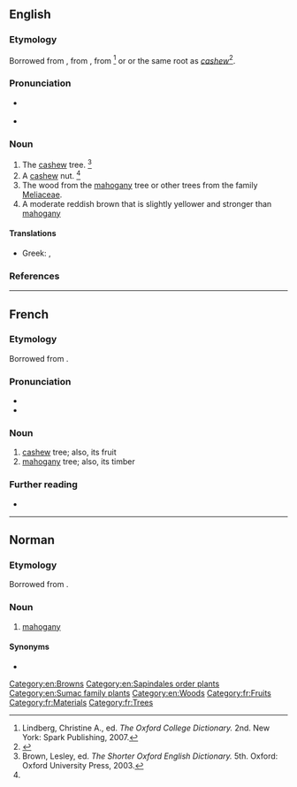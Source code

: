==English==

===Etymology===
Borrowed from {{bor|en|fr|acajou||cashew}}, from {{der|en|pt|acaju}}, from {{der|en|tpw|acaju}}<ref name=OCD>Lindberg, Christine A., ed. ''The Oxford College Dictionary.'' 2nd. New York: Spark Publishing, 2007.</ref> or {{m|tpw|agapu|agapú|mahogany}} or the same root as ''[[cashew]]''<ref>{{R:Dictionary.com}}</ref>.

===Pronunciation===
* {{a|RP}} {{IPA|en|/ˈæ.kə.ʒuː/}}
* {{a|US}} {{IPA|en|/ˈæ.kəˌʒu/|/ˈæ.kəˌd͡ʒu/|/a.kaˈʒu/}}

===Noun===
{{en-noun|~}}

# The [[cashew]] tree. {{defdate|From the late 16th century.}}<ref name=SOED>Brown, Lesley, ed. ''The Shorter Oxford English Dictionary.'' 5th. Oxford: Oxford University Press, 2003.</ref>
# A [[cashew]] nut. {{defdate|From the late 16th century.}}<ref name=SOED/>
# The wood from the [[mahogany]] tree or other trees from the family [[Meliaceae]].
# A moderate reddish brown that is slightly yellower and stronger than [[mahogany]] {{color panel|4C2F27}} {{rfex|en}}

====Translations====
{{trans-see|cashew tree|cashew}}

{{trans-see|cashew nut|cashew nut}}

{{trans-see|wood from trees of Meliaceae family|mahogany}}

{{trans-top|moderate reddish brown colour}}
* Greek: {{t+|el|ακαζού|n|sc=Grek}}, {{t|el|καστανοκόκκινο|n|sc=Grek}}
{{trans-mid}}
{{trans-bottom}}

===References===
<references/>

[[Category:en:Browns]]
[[Category:en:Sapindales order plants]]
[[Category:en:Sumac family plants]]
[[Category:en:Woods]]

----

==French==

===Etymology===
Borrowed from {{bor|fr|pt|acaju}}.

===Pronunciation===
* {{fr-IPA}}
* {{audio|fr|LL-Q150 (fra)-Jules78120-acajou.wav|Audio}}

===Noun===
{{fr-noun|m}}

# [[cashew]] tree; also, its fruit
# [[mahogany]] tree; also, its timber

===Further reading===
* {{R:TLFi}}

[[Category:fr:Fruits]]
[[Category:fr:Materials]]
[[Category:fr:Trees]]

----

==Norman==

===Etymology===
Borrowed from {{bor|nrf|fr|acajou}}.

===Noun===
{{nrf-noun|m}}

# {{lb|nrf|Jersey}} [[mahogany]]

====Synonyms====
* {{l|nrf|méaguinné}}

{{topics|nrf|Woods|Trees}}